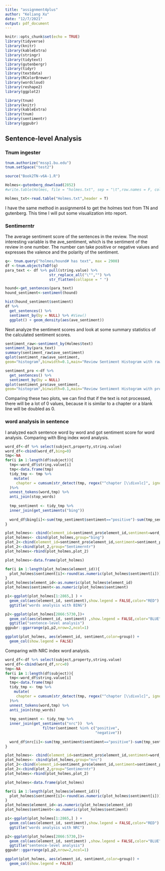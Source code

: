 ```yaml
---
title: "assignment4plus"
author: "Keliang Xu"
date: "12/7/2021"
output: pdf_document
---
```


```r
knitr::opts_chunk$set(echo = TRUE)
library(tidyverse)
library(knitr)
library(kableExtra)
library(stringr)
library(tidytext)
library(gutenbergr)
library(tidyr)
library(textdata)
library(RColorBrewer)
library(wordcloud)
library(reshape2)
library(ggplot2)

library(tnum)
library(knitr)
library(kableExtra)
library(tnum)
library(sentimentr)
library(ggpubr)
```

## Sentence-level Analysis

### Tnum ingester

```r
tnum.authorize("mssp1.bu.edu")
tnum.setSpace("test2")

source("Book2TN-v6A-1.R")

Holmes<-gutenberg_download(2852)
#write.table(Holmes, file = "holmes.txt", sep = "\t",row.names = F, col.names = T)

Holmes_txt<-read.table("Holmes.txt",header = T)
```

I have the same method in assignment4 to get the holmes text from TN and gutenberg.
This time I will put some visualization into report.

### Sentimerntr 

The average sentiment score of the sentences in the review. 
The most interesting variable is the ave_sentiment, which is the sentiment of the review in
one number. The number can take positive or negative values and expresses the valence and the
polarity of the sentiment.


```r
q<- tnum.query("holmes/hound# has text", max = 2900) 
df <-tnum.objectsToDf(q)
para_text <- df %>% pull(string.value) %>% 
                    str_replace_all("\"","") %>% 
                    str_flatten(collapse = " ")

hound<-get_sentences(para_text)
hound_sentiment<-sentiment(hound)

hist(hound_sentiment$sentiment)
df %>% 
  get_sentences() %>% 
  sentiment_by(by = NULL) %>% #View()
  ggplot() + geom_density(aes(ave_sentiment))
```

Next analyze the sentiment scores and look at some summary statistics of the calculated sentiment scores.

```r
sentiment_raw<-sentiment_by(Holmes$text)
sentiment_by(para_text)
summary(sentiment_raw$ave_sentiment)
qplot(sentiment_raw$ave_sentiment,
geom="histogram",binwidth=0.1,main="Review Sentiment Histogram with raw data")

sentiment_pro <-df %>% 
  get_sentences() %>% 
  sentiment_by(by = NULL)
qplot(sentiment_pro$ave_sentiment,
geom="histogram",binwidth=0.1,main="Review Sentiment Histogram with processing data")
```
Comparing these two plots, we can find that if the text is not processed, there will be a lot of 0 values, because it is similar to a chapter or a blank line will be doubled as 0.

### word analysis in sentence


I analyzed each sentence word by word and got sentiment score for word analysis.
Comparing with Bing index word analysis.

```r
word_df<-df %>% select(subject,property,string.value)
word_df<-cbind(word_df,bing=0)
tmp<-NA
for(i in 1:length(df$subject)){
  tmp<-word_df$string.value[i]
  tmp<-data.frame(tmp)
  tidy_tmp <- tmp %>%
    mutate(
     chapter = cumsum(str_detect(tmp, regex("^chapter [\\divxlc]", ignore_case = TRUE)))
  )%>%
  unnest_tokens(word,tmp) %>%
  anti_join(stop_words)
  
  tmp_sentiment <- tidy_tmp %>%
  inner_join(get_sentiments("bing")) 
  
  word_df$bing[i]<-sum(tmp_sentiment$sentiment=="positive")-sum(tmp_sentiment$sentiment=="negative")
}

plot_holmes<- cbind(element_id=sentiment_pro$element_id,sentiment=word_df$bing)
plot_holmes<- cbind(plot_holmes,group="bing")
plot_2<-cbind(element_id=sentiment_pro$element_id,sentiment=sentiment_pro$ave_sentiment)
plot_2<-cbind(plot_2,group="Sentimerntr")
plot_holmes<-rbind(plot_holmes,plot_2)

plot_holmes<-data.frame(plot_holmes)

for(i in 1:length(plot_holmes$element_id)){
  plot_holmes$sentiment[i]<-round(as.numeric(plot_holmes$sentiment[i]))
}
plot_holmes$element_id<-as.numeric(plot_holmes$element_id)
plot_holmes$sentiment<-as.numeric(plot_holmes$sentiment)

p1<-ggplot(plot_holmes[1:2865,] ) +
  geom_col(aes(element_id, sentiment),show.legend = FALSE,color="RED") + 
  ggtitle("words analysis with BING")

p2<-ggplot(plot_holmes[2866:5730,])+
  geom_col(aes(element_id, sentiment) ,show.legend = FALSE,color="BLUE")  + 
  ggtitle("sentence-level analysis")
ggpubr::ggarrange(p1,p2,nrow=2,ncol=1)

ggplot(plot_holmes, aes(element_id, sentiment,color=group)) +
  geom_col(show.legend = FALSE) 
```


Comparing with NRC index word analysis.

```r
word_df<-df %>% select(subject,property,string.value)
word_df<-cbind(word_df,nrc=0)
tmp<-NA
for(i in 1:length(df$subject)){
  tmp<-word_df$string.value[i]
  tmp<-data.frame(tmp)
  tidy_tmp <- tmp %>%
    mutate(
     chapter = cumsum(str_detect(tmp, regex("^chapter [\\divxlc]", ignore_case = TRUE)))
  )%>%
  unnest_tokens(word,tmp) %>%
  anti_join(stop_words)
  
  tmp_sentiment <- tidy_tmp %>%
  inner_join(get_sentiments("nrc"))  %>% 
                 filter(sentiment %in% c("positive", 
                                         "negative"))
  
  word_df$nrc[i]<-sum(tmp_sentiment$sentiment=="positive")-sum(tmp_sentiment$sentiment=="negative")
}

plot_holmes<- cbind(element_id=sentiment_pro$element_id,sentiment=word_df$nrc)
plot_holmes<- cbind(plot_holmes,group="nrc")
plot_2<-cbind(element_id=sentiment_pro$element_id,sentiment=sentiment_pro$ave_sentiment)
plot_2<-cbind(plot_2,group="Sentimerntr")
plot_holmes<-rbind(plot_holmes,plot_2)

plot_holmes<-data.frame(plot_holmes)

for(i in 1:length(plot_holmes$element_id)){
  plot_holmes$sentiment[i]<-round(as.numeric(plot_holmes$sentiment[i]))
}
plot_holmes$element_id<-as.numeric(plot_holmes$element_id)
plot_holmes$sentiment<-as.numeric(plot_holmes$sentiment)

p1<-ggplot(plot_holmes[1:2865,] ) +
  geom_col(aes(element_id, sentiment),show.legend = FALSE,color="RED") + 
  ggtitle("words analysis with NRC")

p2<-ggplot(plot_holmes[2866:5730,])+
  geom_col(aes(element_id, sentiment) ,show.legend = FALSE,color="BLUE")  + 
  ggtitle("sentence-level analysis")
ggpubr::ggarrange(p1,p2,nrow=2,ncol=1)

ggplot(plot_holmes, aes(element_id, sentiment,color=group)) +
  geom_col(show.legend = FALSE) 
```